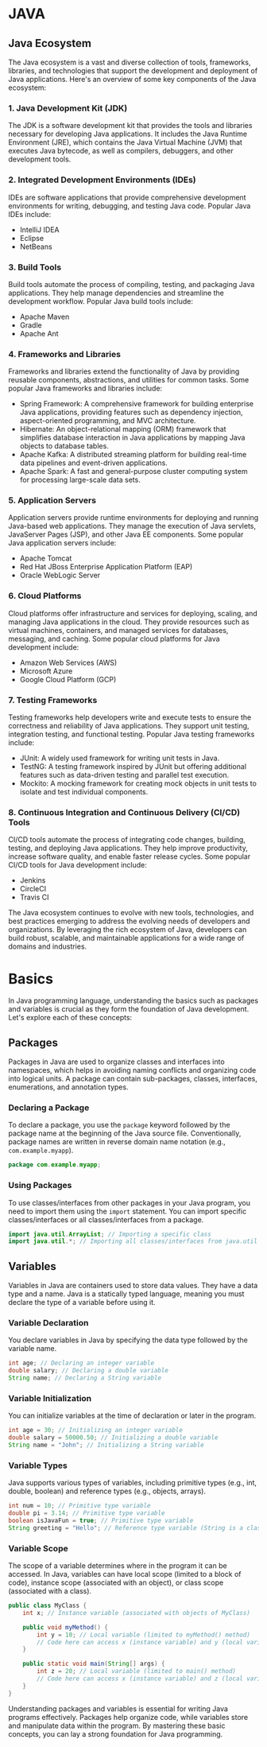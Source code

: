 # JAVA

## Java Ecosystem

The Java ecosystem is a vast and diverse collection of tools, frameworks, libraries, and technologies that support the development and deployment of Java applications. Here's an overview of some key components of the Java ecosystem:

### 1. Java Development Kit (JDK)

The JDK is a software development kit that provides the tools and libraries necessary for developing Java applications. It includes the Java Runtime Environment (JRE), which contains the Java Virtual Machine (JVM) that executes Java bytecode, as well as compilers, debuggers, and other development tools.

### 2. Integrated Development Environments (IDEs)

IDEs are software applications that provide comprehensive development environments for writing, debugging, and testing Java code. Popular Java IDEs include:

-   IntelliJ IDEA
-   Eclipse
-   NetBeans

### 3. Build Tools

Build tools automate the process of compiling, testing, and packaging Java applications. They help manage dependencies and streamline the development workflow. Popular Java build tools include:

-   Apache Maven
-   Gradle
-   Apache Ant

### 4. Frameworks and Libraries

Frameworks and libraries extend the functionality of Java by providing reusable components, abstractions, and utilities for common tasks. Some popular Java frameworks and libraries include:

-   Spring Framework: A comprehensive framework for building enterprise Java applications, providing features such as dependency injection, aspect-oriented programming, and MVC architecture.
-   Hibernate: An object-relational mapping (ORM) framework that simplifies database interaction in Java applications by mapping Java objects to database tables.
-   Apache Kafka: A distributed streaming platform for building real-time data pipelines and event-driven applications.
-   Apache Spark: A fast and general-purpose cluster computing system for processing large-scale data sets.

### 5. Application Servers

Application servers provide runtime environments for deploying and running Java-based web applications. They manage the execution of Java servlets, JavaServer Pages (JSP), and other Java EE components. Some popular Java application servers include:

-   Apache Tomcat
-   Red Hat JBoss Enterprise Application Platform (EAP)
-   Oracle WebLogic Server

### 6. Cloud Platforms

Cloud platforms offer infrastructure and services for deploying, scaling, and managing Java applications in the cloud. They provide resources such as virtual machines, containers, and managed services for databases, messaging, and caching. Some popular cloud platforms for Java development include:

-   Amazon Web Services (AWS)
-   Microsoft Azure
-   Google Cloud Platform (GCP)

### 7. Testing Frameworks

Testing frameworks help developers write and execute tests to ensure the correctness and reliability of Java applications. They support unit testing, integration testing, and functional testing. Popular Java testing frameworks include:

-   JUnit: A widely used framework for writing unit tests in Java.
-   TestNG: A testing framework inspired by JUnit but offering additional features such as data-driven testing and parallel test execution.
-   Mockito: A mocking framework for creating mock objects in unit tests to isolate and test individual components.

### 8. Continuous Integration and Continuous Delivery (CI/CD) Tools

CI/CD tools automate the process of integrating code changes, building, testing, and deploying Java applications. They help improve productivity, increase software quality, and enable faster release cycles. Some popular CI/CD tools for Java development include:

-   Jenkins
-   CircleCI
-   Travis CI

The Java ecosystem continues to evolve with new tools, technologies, and best practices emerging to address the evolving needs of developers and organizations. By leveraging the rich ecosystem of Java, developers can build robust, scalable, and maintainable applications for a wide range of domains and industries.

# Basics

In Java programming language, understanding the basics such as packages and variables is crucial as they form the foundation of Java development. Let's explore each of these concepts:

## Packages

Packages in Java are used to organize classes and interfaces into namespaces, which helps in avoiding naming conflicts and organizing code into logical units. A package can contain sub-packages, classes, interfaces, enumerations, and annotation types.

### Declaring a Package

To declare a package, you use the `package` keyword followed by the package name at the beginning of the Java source file. Conventionally, package names are written in reverse domain name notation (e.g., `com.example.myapp`).

```java
package com.example.myapp;
```

### Using Packages

To use classes/interfaces from other packages in your Java program, you need to import them using the `import` statement. You can import specific classes/interfaces or all classes/interfaces from a package.

```java
import java.util.ArrayList; // Importing a specific class
import java.util.*; // Importing all classes/interfaces from java.util package
```

## Variables

Variables in Java are containers used to store data values. They have a data type and a name. Java is a statically typed language, meaning you must declare the type of a variable before using it.

### Variable Declaration

You declare variables in Java by specifying the data type followed by the variable name.

```java
int age; // Declaring an integer variable
double salary; // Declaring a double variable
String name; // Declaring a String variable
```

### Variable Initialization

You can initialize variables at the time of declaration or later in the program.

```java
int age = 30; // Initializing an integer variable
double salary = 50000.50; // Initializing a double variable
String name = "John"; // Initializing a String variable
```

### Variable Types

Java supports various types of variables, including primitive types (e.g., int, double, boolean) and reference types (e.g., objects, arrays).

```java
int num = 10; // Primitive type variable
double pi = 3.14; // Primitive type variable
boolean isJavaFun = true; // Primitive type variable
String greeting = "Hello"; // Reference type variable (String is a class)
```

### Variable Scope

The scope of a variable determines where in the program it can be accessed. In Java, variables can have local scope (limited to a block of code), instance scope (associated with an object), or class scope (associated with a class).

```java
public class MyClass {
    int x; // Instance variable (associated with objects of MyClass)

    public void myMethod() {
        int y = 10; // Local variable (limited to myMethod() method)
        // Code here can access x (instance variable) and y (local variable)
    }

    public static void main(String[] args) {
        int z = 20; // Local variable (limited to main() method)
        // Code here can access x (instance variable) and z (local variable)
    }
}
```

Understanding packages and variables is essential for writing Java programs effectively. Packages help organize code, while variables store and manipulate data within the program. By mastering these basic concepts, you can lay a strong foundation for Java programming.
